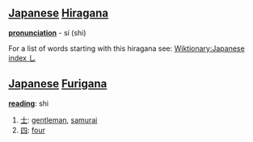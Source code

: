 == [[Japanese]] [[Hiragana]] ==
'''[[pronunciation]]''' - sí (shi)

For a list of words starting with this hiragana see: [[Wiktionary:Japanese index し]]

== [[Japanese]] [[Furigana]] ==                                          

'''[[reading]]''': shi

# [[士]]: [[gentleman]], [[samurai]]
# [[四]]: [[four]]